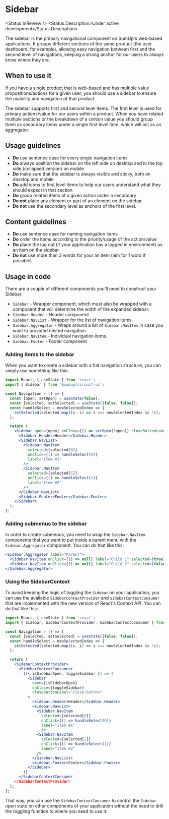 
# Sidebar

<Status.InReview />
<Status.Description>Under active development</Status.Description>

The sidebar is the primary navigational component on SumUp's web-based applications. It groups different
sections of the same product (the user dashboard, for example), allowing easy navigation between first
and the second level of navigations, keeping a strong anchor for our users to always know where they are.

<Story id="components-sidebar--base" />

<Props />

## When to use it

If you have a single product that is web-based and has multiple value propositions/actions for a given user,
you should use a sidebar to ensure the usability and navigation of that product.

The sidebar supports first and second level items. The first level is used for primary actions/value for our users within a product.
When you have related multiple sections or the breakdown of a certain value you should group them as secondary items under a single first level item,
which will act as an aggregator.

## Usage guidelines

- **Do** use sentence case for every single navigation items
- **Do** always position the sidebar on the left side on desktop and in the top side (collapsed version) on mobile
- **Do** make sure that the sidebar is always visible and sticky, both on desktop and mobile
- **Do** add icons to first level items to help our users understand what they should expect in that section
- **Do** group related items of a given action under a secondary
- **Do not** place any element or part of an element on the sidebar.
- **Do not** use the secondary level as anchors of the first level.

## Content guidelines

- **Do** use sentence case for naming navigation items
- **Do** order the items according to the priority/usage of the action/value
- **Do** place the log out (if your application has a logged in environment) as an item on the sidebar
- **Do not** use more than 3 words for your an item (aim for 1 word if possible)

## Usage in code

There are a couple of different components you'll need to construct your
Sidebar:

- `Sidebar` - Wrapper component, which must also be wrapped with a component
  that will determine the width of the expanded sidebar.
- `Sidebar.Header` - Header component
- `Sidebar.NavList` - Wrapper for the list of navigation items
- `Sidebar.Aggregator` - Wraps around a list of `Sidebar.NavItem` in case
  you want to provided nested navigation.
- `Sidebar.NavItem` - Individual navigation items.
- `Sidebar.Footer` - Footer component

### Adding items to the sidebar

When you want to create a sidebar with a flat navigation structure, you
can simply use something like this:

```jsx
import React, { useState } from 'react';
import { Sidebar } from '@sumup/circuit-ui';

const Navigation = () => {
  const [open, setOpen] = useState(false);
  const [selected, setSelected] = useState([false, false]);
  const handleSelect = newSelectedIndex => {
    setSelected(selected.map((s, i) => i === newSelectedIndex && !i);
  };

  return (
    <Sidebar open={open} onClose={() => setOpen(!open)} closeButtonLabel="close-button">
      <Sidebar.Header>Header</Sidebar.Header>
      <Sidebar.NavList>
        <Sidebar.NavItem
          selected={selected[0]}
          onClick={() => handleSelect(0)}
          label="Item #1"
        />
        <Sidebar.NavItem
          selected={selected[1]}
          onClick={() => handleSelect(1)}
          label="Item #2"
        />
      </Sidebar.NavList>
      <Sidebar.Footer>Footer</Sidebar.Footer>
    </Sidebar>
  );
};

```

### Adding submenus to the sidebar

In order to create submenus, you need to wrap the `Sidebar.NavItem` components
that you want to put inside a parent menu with the `Sidebar.Aggregator`
component. You can do that like this:

```jsx
<Sidebar.Aggregator label="Parent">
  <Sidebar.NavItem onClick={() => null} label="Child 1" selected={true} />
  <Sidebar.NavItem onClick={() => null} label="Child 2" selected={false} />
</Sidebar.Aggregator>
```

### Using the SidebarContext

To avoid keeping the logic of toggling the `Sidebar` on your application, you can use the available
`SidebarContextProvider` and `SidebarContextConsumer` that are implemented with the new version of
React's Context API. You can do that like this:

```jsx
import React, { useState } from 'react';
import { Sidebar, SidebarContextProvider, SidebarContextConsumer } from '@sumup/circuit-ui';

const Navigation = () => {
  const [selected, setSelected] = useState([false, false]);
  const handleSelect = newSelectedIndex => {
    setSelected(selected.map((s, i) => i === newSelectedIndex && !i);
  };

  return (
    <SidebarContextProvider>
      <SidebarContextConsumer>
        {({ isSidebarOpen, toggleSidebar }) => (
          <Sidebar
            open={isSidebarOpen}
            onClose={toggleSidebar}
            closeButtonLabel="close-button"
          >
            <Sidebar.Header>Header</Sidebar.Header>
            <Sidebar.NavList>
              <Sidebar.NavItem
                selected={selected[0]}
                onClick={() => handleSelect(0)}
                label="Item #1"
                />
              <Sidebar.NavItem
                selected={selected[1]}
                onClick={() => handleSelect(1)}
                label="Item #2"
              />
            </Sidebar.NavList>
            <Sidebar.Footer>Footer</Sidebar.Footer>
          </Sidebar>
        )}
      </SidebarContextConsumer
    </SidebarContextProvider>
  );
};

```

That way, you can use the `SidebarContextConsumer` to control the `Sidebar` open state on other
components of your application without the need to drill the toggling function to where you need
to use it.
